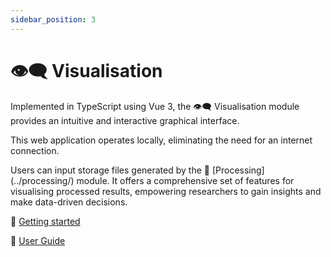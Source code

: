 ```yaml
---
sidebar_position: 3
---
```



# 👁️‍🗨️ Visualisation

<Fragment>
  Implemented in <TypescriptIcon /> TypeScript using <VueIcon /> Vue 3, the 👁️‍🗨️
  Visualisation module provides an intuitive and interactive graphical
  interface.
</Fragment>

This web application operates locally, eliminating the need for an internet connection.

<Fragment>
  Users can input <StorageIcon /> storage files generated by the 🧮
  [Processing](../processing/) module. It offers a comprehensive set of features
  for visualising processed results, empowering researchers to gain insights and
  make data-driven decisions.
</Fragment>

🏃 [Getting started](./getting-started/)

📖 [User Guide](./user-guide/)
